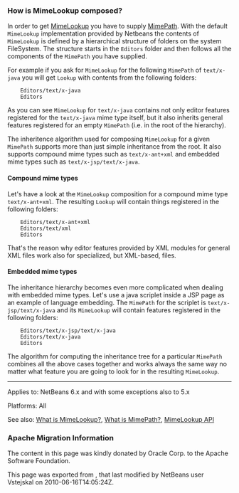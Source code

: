 <!--

    Licensed to the Apache Software Foundation (ASF) under one
    or more contributor license agreements.  See the NOTICE file
    distributed with this work for additional information
    regarding copyright ownership.  The ASF licenses this file
    to you under the Apache License, Version 2.0 (the
    "License"); you may not use this file except in compliance
    with the License.  You may obtain a copy of the License at

      http://www.apache.org/licenses/LICENSE-2.0

    Unless required by applicable law or agreed to in writing,
    software distributed under the License is distributed on an
    "AS IS" BASIS, WITHOUT WARRANTIES OR CONDITIONS OF ANY
    KIND, either express or implied.  See the License for the
    specific language governing permissions and limitations
    under the License.

-->

===How is MimeLookup composed?===

In order to get [[DevFaqEditorWhatIsMimeLookup| MimeLookup]] you have to supply
[[DevFaqEditorWhatIsMimePath| MimePath]]. With the default <tt>MimeLookup</tt>
implementation provided by Netbeans the contents of <tt>MimeLookup</tt> is defined by
a hierarchical structure of folders on the system FileSystem. The structure
starts in the <tt>Editors</tt> folder and then follows all the components of the <tt>MimePath</tt> you
have supplied.

For example if you ask for <tt>MimeLookup</tt> for the following <tt>MimePath</tt> of
<tt>text/x-java</tt> you will get <tt>Lookup</tt> with contents from the following
folders:

<pre>
    Editors/text/x-java
    Editors
</pre>

As you can see <tt>MimeLookup</tt> for <tt>text/x-java</tt> contains not only editor
features registered for the <tt>text/x-java</tt> mime type itself, but it also
inherits general features registered for an empty <tt>MimePath</tt> (i.e. in the
root of the hierarchy).

The inheritence algorithm used for composing <tt>MimeLookup</tt> for a given
<tt>MimePath</tt> supports more than just simple inheritance from the root. It also
supports compound mime types such as <tt>text/x-ant+xml</tt> and embedded mime types
such as <tt>text/x-jsp/text/x-java</tt>.

====Compound mime types====

Let's have a look at the <tt>MimeLookup</tt> composition for a compound mime type
<tt>text/x-ant+xml</tt>. The resulting <tt>Lookup</tt> will contain things registered in
the following folders:

<pre>
    Editors/text/x-ant+xml
    Editors/text/xml
    Editors
</pre>

That's the reason why editor features provided by XML modules for general
XML files work also for specialized, but XML-based, files.

====Embedded mime types====

The inheritance hierarchy becomes even more complicated when dealing with embedded mime
types. Let's use a java scriplet inside a JSP page as an example of language embedding.
The <tt>MimePath</tt> for the scriplet is <tt>text/x-jsp/text/x-java</tt> and its <tt>MimeLookup</tt> will
contain features registered in the following folders:

<pre>
    Editors/text/x-jsp/text/x-java
    Editors/text/x-java
    Editors
</pre>

The algorithm for computing the inheritance tree for a particular <tt>MimePath</tt>
combines all the above cases together and works always the same way no matter what
feature you are going to look for in the resulting <tt>MimeLookup</tt>.

--------

Applies to: NetBeans 6.x and with some exceptions also to 5.x

Platforms: All

See also:
[[DevFaqEditorWhatIsMimeLookup| What is MimeLookup?]],
[[DevFaqEditorWhatIsMimePath| What is MimePath?]],
[http://www.netbeans.org/download/dev/javadoc/org-netbeans-modules-editor-mimelookup/index.html MimeLookup API]

===Apache Migration Information===

The content in this page was kindly donated by Oracle Corp. to the
Apache Software Foundation.

This page was exported from , 
that last modified by NetBeans user Vstejskal 
on 2010-06-16T14:05:24Z.

